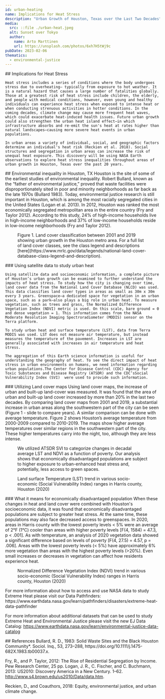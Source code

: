 ```yaml
---
id: urban-heating
name: Implications for Heat Stress
description: "Urban Growth of Houston, Texas over the Last Two Decades"
media:
  src: ::file ./urban-heat.jpeg
  alt: Sunset over Tokyo
  author:
    name: Arto Marttinen
    url: https://unsplash.com/photos/6xh7H5tWj9c
pubDate: 2023-02-06
thematics:
  - environmental-justice
---
```


<Block>
  <Prose>
    ## Implications for Heat Stress

    Heat stress includes a series of conditions where the body undergoes stress due to overheating– typically from exposure to hot weather. It is a natural hazard that causes a large number of fatalities globally. Those at a greatest risk of heat stress include children, the elderly, and people with medical conditions, however, even young and healthy individuals can experience heat stress when exposed to intense heat or when conducting strenuous activities in hotter conditions. In the coming decades, climate change may cause more frequent heat waves, which could exacerbate heat-induced health issues. Future urban growth could also strengthen the urban heat island effect–in which infrastructure absorbs and re-emit the sun's heat at rates higher than natural landscapes–causing more severe heat events in urban populations.
    
    In urban areas a variety of individual, social, and geographic factors determine an individual's heat risk (Reckien et al. 2018). Social structures and segregation in urban areas can increase the risk of unequal heat exposure. This discovery will be using NASA Earth observations to explore heat stress inequalities throughout areas of urban growth in Houston, Texas over the past 20 years.
  </Prose>
</Block>

<Block>
<Prose>
  ## Environmental inequality in Houston, TX
  Houston is the site of some of the earliest studies of environmental inequality. Robert Bullard, known as the “father of environmental justice,” proved that waste facilities were disproportionately sited in poor and minority neighborhoods as far back as the late 1970s (Bullard 1983). Today, environmental justice  research is still important in Houston, which is among the most racially segregated cities in the United States (Logan et al. 2013). In 2012, Houston was ranked the most economically segregated metropolitan area in the entire country (Fry and Taylor 2012). According to this study, 24% of high-income households live in high-income neighborhoods and 37% of low-income households reside in low-income neighborhoods (Fry and Taylor 2012).
</Prose>
</Block>


<Block type="full">
  <Figure>
    <Map
      datasetId='urban-heating'
      layerId='houston-landcover'
      dateTime='2001-01-01'
      compareDateTime='2019-01-01'
    />
    <Caption>
      Figure 1. Land cover classification between 2001 and 2019 showing urban growth in the Houston metro area. For a full list of land cover classes, see the class legend and descriptions [here](https://www.mrlc.gov/data/legends/national-land-cover-database-class-legend-and-description).
    </Caption>
  </Figure>
  <Prose>
    ### Using satellite data to study urban heat

    Using satellite data and socioeconomic information, a complete picture of Houston’s urban growth can be examined to further understand the impacts of heat stress. To study how the city is changing over time, land cover data from the National Land Cover Database (NLCD) was used. This data classifies land cover types in areas as small as 30m x 30m every 3 years. Greenspace–a dedicated space for vegetation in an urban space, such as a park–also plays a big role in urban heat. To measure vegetation, such as trees and grass, the Normalized Difference Vegetation Index (NDVI) metric is used. On this scale, bare ground = 0 and dense vegetation = 1. This information comes from the NASA Moderate Resolution Imaging Spectroradiometer (MODIS) sensor on the Terra platform.
    
    To study urban heat and surface temperature (LST), data from Terra MODIS was used. LST does not measure air temperature, but instead measures the temperature of the pavement. Increases in LST are generally associated with increases in air temperature and heat stress.

    The aggregation of this Earth science information is useful for understanding the geography of heat. To see the direct impact of heat stress in urban environments on humans, we need information regarding urban populations.The Center for Disease Control (CDC) Agency for Toxic Substances and Disease Registry (ATSDR) and the CDC’sSocial Vulnerability Index (SVI)  were used to provide such information.

  </Prose>
</Block>


<Block>
  <Prose>
    ### Utilizing Land cover maps
    Using land cover maps, the increase of urban and built-up land-cover was measured. It was found that the area of urban and built-up land cover increased by more than 20% in the last two decades. By comparing land cover maps from 2001 and 2019, a substantial increase in urban areas along the southwestern part of the city can be seen (Figure 1 - slide to compare years).  A similar comparison can be done with average temperature. Figure 2 shows Houston’s average temperature from 2000-2009 compared to 2010-2019. The maps show higher average temperatures over similar regions in the southwestern part of the city. These higher temperatures carry into the night, too, although they are less intense.
  </Prose>
</Block>

<Block>
    <Figure>
    <Map
      datasetId='urban-heating'
      layerId='houston-ndvi'
      dateTime='2001-01-01'
      compareDateTime='2010-01-01'
      compareLabel='2010/2019'
    />
  </Figure>
</Block>

<Block>
    <Figure>
    <Map
      datasetId='urban-heating'
      layerId='houston-lst-day'
      dateTime='2001-01-01'
      compareDateTime='2010-01-01'
      compareLabel='2010/2019'
    />
    <Caption>
      We utilized ATSDR SVI to categorize changes in decadal average LST and NDVI as a function of poverty. Our analysis shows that economically disadvantaged populations are subject to higher exposure to urban-enhanced heat stress and, potentially, less access to green spaces.
    </Caption>
  </Figure>
</Block>

<Block>
  <Figure>
    <Chart
      dataPath={new URL('./harris-lst-svi-2020.csv', import.meta.url).href}
      dateFormat="%Y-%m-%d"
      idKey='SVI %'
      xKey='Date'
      yKey='LST'
      yAxisLabel='Kelvin'
    />
    <Caption>
        Land surface Temperature (LST) trend in various socio-economic (Social Vulnerability Index) ranges in Harris county, Houston (2020)
    </Caption>
  </Figure>
  <Prose>
    ### What it means for economically disadvantaged population
    When these changes in heat and land cover were combined with Houston's socioeconomic data, it was found that economically disadvantaged populations are subject to greater heat stress. At the same time, these populations may also face decreased access to greenspaces. In 2020, areas in Harris county with the lowest poverty levels < 5% were an average of  2°F (1°C) cooler than areas with higher poverty levels [F(4, 1584) = 47.3, p < .001].
  </Prose>
</Block>

<Block>
  <Prose>
    As with temperature, an analysis of 2020 vegetation data showed a significant difference based on levels of poverty [F(4, 27.5) = 4.57, p = .006]. Areas with the lowest poverty levels (< 5%) have approximately 6% more vegetation than areas with the highest poverty levels (>20%). Even small increases or decreases in vegetation can affect how residents experience heat.
  </Prose>
  <Figure>
    <Chart
      dataPath={new URL('./harris-ndvi-svi-2020.csv', import.meta.url).href}
      dateFormat="%Y-%m-%d"
      idKey='SVI %'
      xKey='Date'
      yKey='NDVI'
    />
    <Caption>
        Normalized Difference Vegetation Index (NDVI) trend in various socio-economic (Social Vulnerability Index) ranges in Harris county, Houston (2020)
    </Caption>
  </Figure>
</Block>

<Block> 
  <Prose>
  For more information about how to access and use NASA data to study Extreme Heat please visit our Data Pathfinders: https://www.earthdata.nasa.gov/learn/pathfinders/disasters/extreme-heat-data-pathfinder 

  For more information about additional datasets that can be used to study Extreme Heat and Environmental Justice please visit the new EJ Data Catalog: https://www.earthdata.nasa.gov/learn/environmental-justice-data-catalog 
  </Prose>
</Block>

<Block>
  <Prose>
  ## References
  Bullard, R. D., 1983: Solid Waste Sites and the Black Houston Community*. Sociol. Inq., 53, 273–288, https://doi.org/10.1111/j.1475-682X.1983.tb00037.x.

  Fry, R., and P. Taylor, 2012: The Rise of Residential Segregation by Income. Pew Research Center, 25 pp.
  Logan, J. R., C. Fischer, and C. Buchmann, 2013: US2010: Discovery America in a New Century. 1–62. http://www.s4.brown.edu/us2010/Data/data.htm.

  Reckien, D., and Coauthors, 2018: Equity, environmental justice, and urban climate change.

</Prose>
</Block>

